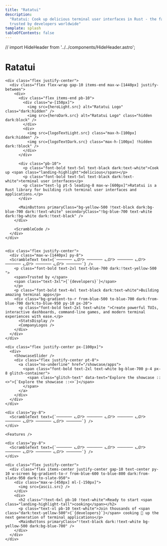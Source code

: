 ```yaml
---
title: "Ratatui"
description:
  "Ratatui: Cook up delicious terminal user interfaces in Rust - the fast, lightweight TUI library
  trusted by developers worldwide"
template: splash
tableOfContents: false
---
```



// import HideHeader from '../../components/HideHeader.astro';

<div class="flex justify-center landing-mono">
  <div>
    <h1>Ratatui</h1>
    <RandomDots
      gridSize={15}
      numClusters={15}
      dotsPerCluster={100}
      clusterRadius={120}
      dotSize={3}
      pattern="random"
      opacity={0.2}
      fixed={true}
      colors={['#64748b', '#f1f5f9', '#64748b', '#334155']}
    />

    <div class="flex justify-center">
      <div class="flex flex-wrap gap-10 items-end max-w-[1440px] justify-between">
        <div>
          <div class="flex items-end pb-10">
            <div class="w-[150px]">
              <img src={heroLight.src} alt="Ratatui Logo" class="dark:hidden" />
              <img src={heroDark.src} alt="Ratatui Logo" class="hidden dark:block" />
            </div>
            <div>
              <img src={logoTextLight.src} class="max-h-[100px] dark:hidden" />
              <img src={logoTextDark.src} class="max-h-[100px] !hidden dark:!block" />
            </div>
          </div>
          
          <div class="pb-10">
            <p class="font-bold text-5xl text-black dark:text-white">Cook up <span class="landing-highlight">delicious</span></p>
            <p class="font-bold text-5xl text-black dark:text-white">terminal user interfaces</p>
            <p class="text-lg pt-5 leading-8 max-w-[600px]">Ratatui is a Rust library for building rich terminal user interfaces and applications.</p>
          </div>
          
          <MainButtons primaryClass="bg-yellow-500 !text-black dark:bg-blue-700 dark:!text-white" secondaryClass="!bg-blue-700 text-white dark:!bg-white dark:!text-black" />
        </div>
        
        <ScrambleCode />
      </div>
    </div>


    <div class="flex justify-center">
      <div class="max-w-[1440px] py-8">
      <ScrambleText text={`─────── ᓚᘏᕐᐷ ─────── ᓚᘏᕐᐷ ─────── ᓚᘏᕐᐷ ─────── ᓚᘏᕐᐷ ─────── ᓚᘏᕐᐷ ───────`} />
        <p class="font-bold text-2xl text-blue-700 dark:!text-yellow-500 ">
        <span>Trusted by </span>
        <span class="text-3xl">{`{developers}`}</span>
        </p>
        <p class="font-bold text-4xl text-black dark:text-white">Building amazing terminal apps</p>
        <div class="bg-gradient-to-r from-blue-500 to-blue-700 dark:from-blue-700 dark:to-blue-950 py-10 px-20">
          <p class="font-bold text-2xl text-white ">Create powerful TUIs, interactive dashboards, command-line games, and modern terminal experiences with ease.</p>
          <StatsDisplay />
          <CompanyLogos />
        </div>
      </div>
    </div>

    <div class="flex justify-center px-[100px]">
      <div>
        <ShowcaseSlider />
        <div class="flex justify-center pt-8">
          <a class="no-underline" href="/showcase/apps">
            <span class="font-bold text-2xl text-white bg-blue-700 p-4 px-8 glitch-container">
              <span class="glitch-text" data-text="Explore the showcase ::<>">{`Explore the showcase ::<>`}</span>
            </span>
          </a>
        </div>
      </div>
    </div>

    <div class="py-8">
      <ScrambleText text={`─────── ᓚᘏᕐᐷ ─────── ᓚᘏᕐᐷ ─────── ᓚᘏᕐᐷ ─────── ᓚᘏᕐᐷ ─────── ᓚᘏᕐᐷ ───────`} />
    </div>
    
    <Features />
    
    <div class="py-8">
      <ScrambleText text={`─────── ᓚᘏᕐᐷ ─────── ᓚᘏᕐᐷ ─────── ᓚᘏᕐᐷ ─────── ᓚᘏᕐᐷ ─────── ᓚᘏᕐᐷ ───────`} />
    </div>

    <div class="flex justify-center">
      <div class="flex items-center justify-center gap-10 text-center py-10 w-screen bg-gradient-to-r from-blue-600 to-blue-800 dark:from-slate-950 dark:to-slate-950">
        <div class="max-w-[450px] ml-[-150px]">
          <img src={ascii.src} />
        </div>
        <div>
          <h2 class="!text-6xl pb-10 !text-white">Ready to start <span class="landing-highlight-tall">cooking</span></h2>
          <p class="text-xl pb-10 text-white">Join thousands of <span class="dark:text-yellow-500">{`{developers}`}</span> cooking 🍳 up the next generation of terminal applications</p>
          <MainButtons primaryClass="!text-black dark:!text-white bg-yellow-500 dark:bg-blue-700" />
        </div>
      </div>
    </div>

  </div>
</div>
